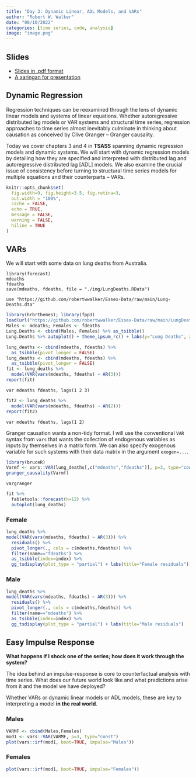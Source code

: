 ```yaml
---
title: "Day 3: Dynamic Linear, ADL Models, and VARs"
author: "Robert W. Walker"
date: "08/10/2022"
categories: [time series, code, analysis]
image: "image.png"
---
```


## Slides

- [Slides in .pdf format](./slides/slidesDay3.pdf)
- [A xaringan for presentation](https://rww.science/xaringan/ESSSSDA22-Day3/)

## Dynamic Regression

Regression techniques can be reexamined through the lens of dynamic linear models and systems of linear equations.  Whether autoregressive distributed lag models or VAR systems and structural time series, regression approaches to time series almost inevitably culminate in thinking about causation as conceived by Clive Granger -- Granger causality.

Today we cover chapters 3 and 4 in **TSASS** spanning dynamic regression models and dynamic systems.  We will start with dynamic regression models by detailing how they are specified and interpreted with distributed lag and autoregressive distributed lag [ADL] models.  We also examine the crucial issue of consistency before turning to structural time series models for multiple equations and their counterparts -- VARs. 

```r
knitr::opts_chunk$set(
  fig.width=9, fig.height=3.5, fig.retina=3,
  out.width = "100%",
  cache = FALSE,
  echo = TRUE,
  message = FALSE, 
  warning = FALSE,
  hiline = TRUE
)
```

## VARs

We will start with some data on lung deaths from Australia.

```
library(forecast)
mdeaths
fdeaths
save(mdeaths, fdeaths, file = "./img/LungDeaths.RData")
```

```
use "https://github.com/robertwwalker/Essex-Data/raw/main/Lung-Deaths.dta"
```

```r
library(hrbrthemes); library(fpp3)
load(url("https://github.com/robertwwalker/Essex-Data/raw/main/LungDeaths.RData"))
Males <- mdeaths; Females <- fdeaths
Lung.Deaths <- cbind(Males, Females) %>% as_tsibble()
Lung.Deaths %>% autoplot() + theme_ipsum_rc() + labs(y="Lung Deaths", x="Month [1M]", title="Lung Deaths among Males and Females") + guides(color="none")
```


```r
lung_deaths <- cbind(mdeaths, fdeaths) %>%
  as_tsibble(pivot_longer = FALSE)
lung_deaths <- cbind(mdeaths, fdeaths) %>%
  as_tsibble(pivot_longer = FALSE)
fit <- lung_deaths %>%
  model(VAR(vars(mdeaths, fdeaths) ~ AR(3)))
report(fit)
```

```
var mdeaths fdeaths, lags(1 2 3)  
```

```r
fit2 <- lung_deaths %>%
  model(VAR(vars(mdeaths, fdeaths) ~ AR(2)))
report(fit2)
```

```
var mdeaths fdeaths, lags(1 2)  
```

Granger causation wants a non-tidy format.  I will use the conventional `VAR` syntax from `vars` that wants the collection of endogenous variables as inputs by themselves in a matrix form.  We can also specify exogenous variable for such systems with their data matrix in the argument `exogen=...`.


```r
library(bruceR)
Varmf <- vars::VAR(lung_deaths[,c("mdeaths","fdeaths")], p=3, type="const")
granger_causality(Varmf)
```

```
vargranger
```


```r
fit %>%
  fabletools::forecast(h=12) %>%
  autoplot(lung_deaths)
```



### Female

```r
lung_deaths %>%
model(VAR(vars(mdeaths, fdeaths) ~ AR(3))) %>%
  residuals() %>% 
  pivot_longer(., cols = c(mdeaths,fdeaths)) %>% 
  filter(name=="fdeaths") %>% 
  as_tsibble(index=index) %>% 
  gg_tsdisplay(plot_type = "partial") + labs(title="Female residuals")
```

### Male

```r
lung_deaths %>%
model(VAR(vars(mdeaths, fdeaths) ~ AR(3))) %>%
  residuals() %>% 
  pivot_longer(., cols = c(mdeaths,fdeaths)) %>% 
  filter(name=="mdeaths") %>% 
  as_tsibble(index=index) %>% 
  gg_tsdisplay(plot_type = "partial") + labs(title="Male residuals")
```


## Easy Impulse Response

**What happens if I shock one of the series; how does it work through the system?**  

The idea behind an impulse-response is core to counterfactual analysis with time series.  What does our future world look like and what predictions arise from it and the model we have deployed?


Whether VARs or dynamic linear models or ADL models, these are key to interpreting a model **in the real world**.


### Males

```r
VARMF <- cbind(Males,Females)
mod1 <- vars::VAR(VARMF, p=3, type="const")
plot(vars::irf(mod1, boot=TRUE, impulse="Males"))
```


### Females

```r
plot(vars::irf(mod1, boot=TRUE, impulse="Females"))
```

